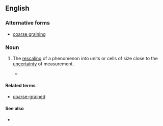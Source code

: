 ==English==
===Alternative forms===
*[[coarse graining]]

===Noun===
{{en-noun|sg=[[coarse]]-[[graining]]}}

#{{science}} The [[rescaling]] of a phenomenon into units or cells of size close to the [[uncertainty]] of measurement.
#*{{quote-book|2005|James B. Hartle|Quo Vadis Quantum Mechanics?|page=75|isbn=3540221883|chapter=What Connects Different Interpretations of Quantum Mechanics?|url=http://books.google.com/books?id=6HEaNL40C0MC|
passage=As human observers we focus almost entirely on '''coarse-grainings''' of this quasiclassical realm. However, quantum theory does not distinguish the classical realm from other decoherent sets...}}

====Related terms====
*[[coarse-grained]]

====See also====
*{{pedialite|Granularity}}